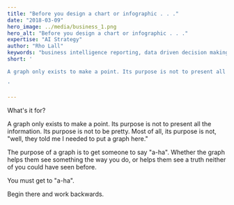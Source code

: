 ```yaml
---
title: "Before you design a chart or infographic . . ."
date: "2018-03-09"
hero_image: ../media/business_1.png
hero_alt: "Before you design a chart or infographic . . ."
expertise: "AI Strategy"
author: "Rho Lall"
keywords: "business intelligence reporting, data driven decision making, data driven decisions, using data to make decisions"
short: '

A graph only exists to make a point. Its purpose is not to present all the information. Its purpose is not to be pretty. Most of all, its purpose is not, "well, they told me I needed to put a graph here."

'

---
```

What's it for?

A graph only exists to make a point. Its purpose is not to present all the information. Its purpose is not to be pretty. Most of all, its purpose is not, "well, they told me I needed to put a graph here."

The purpose of a graph is to get someone to say "a-ha". Whether the graph helps them see something the way you do, or helps them see a truth neither of you could have seen before.

You must get to "a-ha".

Begin there and work backwards.